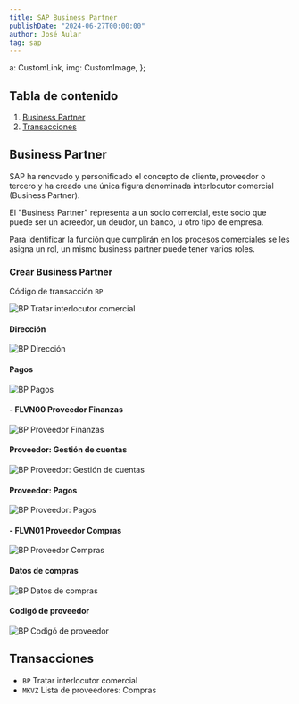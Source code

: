 ```yaml
---
title: SAP Business Partner
publishDate: "2024-06-27T00:00:00"
author: José Aular
tag: sap
---
```


  a: CustomLink,
  img: CustomImage,
};

## Tabla de contenido

1.  [Business Partner](/blog/sap-business-partner#business-partner)
2.  [Transacciones](/blog/sap-business-partner#transacciones)

## Business Partner

SAP ha renovado y personificado el concepto de cliente, proveedor o tercero y ha creado una única figura
denominada interlocutor comercial (Business Partner).

El "Business Partner" representa a un socio comercial, este socio que puede ser un acreedor, un deudor, un
banco, u otro tipo de empresa.

Para identificar la función que cumplirán en los procesos comerciales se les asigna un rol, un mismo
business partner puede tener varios roles.

### Crear Business Partner

Código de transacción `BP`

![BP Tratar interlocutor comercial](https://res.cloudinary.com/jaular/image/upload/v1719496589/blog/sap-business-partner/bp-1_akezqy.png "BP Tratar interlocutor comercial")

#### Dirección

![BP Dirección](https://res.cloudinary.com/jaular/image/upload/v1719496589/blog/sap-business-partner/bp-2_yy9y6e.png "BP Dirección")

#### Pagos

![BP Pagos](https://res.cloudinary.com/jaular/image/upload/v1719496589/blog/sap-business-partner/bp-3_bhyfxr.png "BP Pagos")

#### - FLVN00 Proveedor Finanzas

![BP Proveedor Finanzas](https://res.cloudinary.com/jaular/image/upload/v1719496590/blog/sap-business-partner/bp-4_dalfjw.png "BP Proveedor Finanzas")

#### Proveedor: Gestión de cuentas

![BP Proveedor: Gestión de cuentas](https://res.cloudinary.com/jaular/image/upload/v1719496590/blog/sap-business-partner/bp-5_wlpszc.png "BP Proveedor: Gestión de cuentas")

#### Proveedor: Pagos

![BP Proveedor: Pagos](https://res.cloudinary.com/jaular/image/upload/v1719496590/blog/sap-business-partner/bp-6_g5mfo9.png "BP Proveedor: Pagos")

#### - FLVN01 Proveedor Compras

![BP Proveedor Compras](https://res.cloudinary.com/jaular/image/upload/v1719496590/blog/sap-business-partner/bp-7_zr6wvj.png "BP Proveedor Compras")

#### Datos de compras

![BP Datos de compras](https://res.cloudinary.com/jaular/image/upload/v1719497120/blog/sap-business-partner/bp-8_jqtv80.png "BP Datos de compras")

#### Codigó de proveedor

![BP Codigó de proveedor](https://res.cloudinary.com/jaular/image/upload/v1719497120/blog/sap-business-partner/bp-9_ak5ply.png "BP Codigó de proveedor")

## Transacciones

- `BP` Tratar interlocutor comercial
- `MKVZ` Lista de proveedores: Compras
